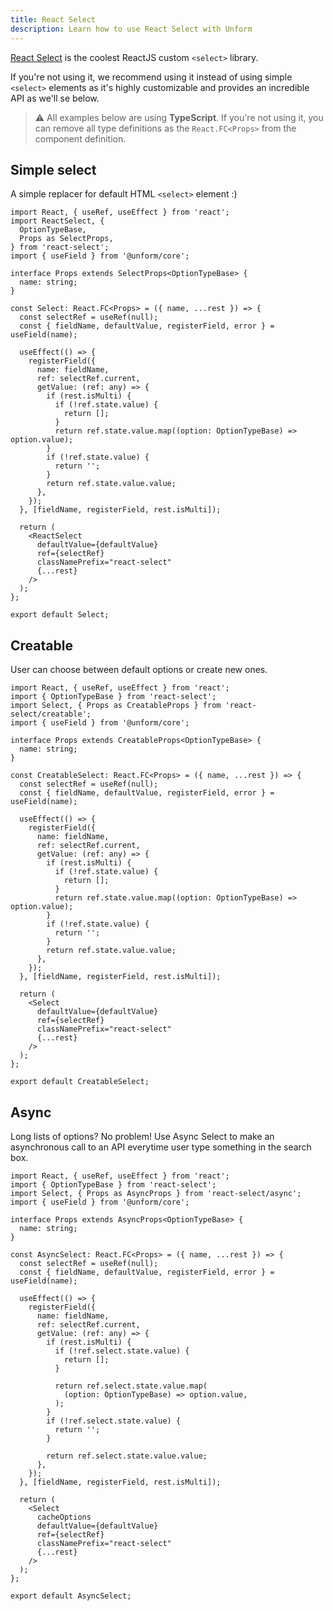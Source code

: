 ```yaml
---
title: React Select
description: Learn how to use React Select with Unform
---
```


[React Select](https://react-select.com/) is the coolest ReactJS custom `<select>` library.

If you're not using it, we recommend using it instead of using simple `<select>` elements as it's highly customizable and provides an incredible API as we'll se below.

> ⚠️ All examples below are using **TypeScript**. If you're not using it, you can remove all type definitions as the `React.FC<Props>` from the component definition.

## Simple select

A simple replacer for default HTML `<select>` element :)

```tsx lineNumbers=true
import React, { useRef, useEffect } from 'react';
import ReactSelect, {
  OptionTypeBase,
  Props as SelectProps,
} from 'react-select';
import { useField } from '@unform/core';

interface Props extends SelectProps<OptionTypeBase> {
  name: string;
}

const Select: React.FC<Props> = ({ name, ...rest }) => {
  const selectRef = useRef(null);
  const { fieldName, defaultValue, registerField, error } = useField(name);

  useEffect(() => {
    registerField({
      name: fieldName,
      ref: selectRef.current,
      getValue: (ref: any) => {
        if (rest.isMulti) {
          if (!ref.state.value) {
            return [];
          }
          return ref.state.value.map((option: OptionTypeBase) => option.value);
        }
        if (!ref.state.value) {
          return '';
        }
        return ref.state.value.value;
      },
    });
  }, [fieldName, registerField, rest.isMulti]);

  return (
    <ReactSelect
      defaultValue={defaultValue}
      ref={selectRef}
      classNamePrefix="react-select"
      {...rest}
    />
  );
};

export default Select;
```

## Creatable

User can choose between default options or create new ones.

```tsx lineNumbers=true
import React, { useRef, useEffect } from 'react';
import { OptionTypeBase } from 'react-select';
import Select, { Props as CreatableProps } from 'react-select/creatable';
import { useField } from '@unform/core';

interface Props extends CreatableProps<OptionTypeBase> {
  name: string;
}

const CreatableSelect: React.FC<Props> = ({ name, ...rest }) => {
  const selectRef = useRef(null);
  const { fieldName, defaultValue, registerField, error } = useField(name);

  useEffect(() => {
    registerField({
      name: fieldName,
      ref: selectRef.current,
      getValue: (ref: any) => {
        if (rest.isMulti) {
          if (!ref.state.value) {
            return [];
          }
          return ref.state.value.map((option: OptionTypeBase) => option.value);
        }
        if (!ref.state.value) {
          return '';
        }
        return ref.state.value.value;
      },
    });
  }, [fieldName, registerField, rest.isMulti]);

  return (
    <Select
      defaultValue={defaultValue}
      ref={selectRef}
      classNamePrefix="react-select"
      {...rest}
    />
  );
};

export default CreatableSelect;
```

## Async

Long lists of options? No problem! Use Async Select to make an asynchronous call to an API everytime user type something in the search box.

```tsx lineNumbers=true
import React, { useRef, useEffect } from 'react';
import { OptionTypeBase } from 'react-select';
import Select, { Props as AsyncProps } from 'react-select/async';
import { useField } from '@unform/core';

interface Props extends AsyncProps<OptionTypeBase> {
  name: string;
}

const AsyncSelect: React.FC<Props> = ({ name, ...rest }) => {
  const selectRef = useRef(null);
  const { fieldName, defaultValue, registerField, error } = useField(name);

  useEffect(() => {
    registerField({
      name: fieldName,
      ref: selectRef.current,
      getValue: (ref: any) => {
        if (rest.isMulti) {
          if (!ref.select.state.value) {
            return [];
          }

          return ref.select.state.value.map(
            (option: OptionTypeBase) => option.value,
          );
        }
        if (!ref.select.state.value) {
          return '';
        }

        return ref.select.state.value.value;
      },
    });
  }, [fieldName, registerField, rest.isMulti]);

  return (
    <Select
      cacheOptions
      defaultValue={defaultValue}
      ref={selectRef}
      classNamePrefix="react-select"
      {...rest}
    />
  );
};

export default AsyncSelect;
```
